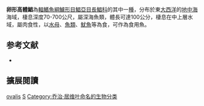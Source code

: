 {{Speciesbox
| status = NE
| status_system = IUCN3.1
| image = 
| image_width = 250px
| genus = Schedophilus
| species = ovalis
| authority = [[Cuvier|Cuvier]], 1833
| synonyms = *''Centrolophus corcyrensis''<br /><small>Kolombatovic, 1902</small>
*''Centrolophus crassus''<br /><small>Cuvier, 1833</small>
*''Centrolophus ovalis''<br /><small>Cuvier, 1833</small>
*''Centrolophus porosissimus''<br /><small>Canestrini, 1865</small>
*''Centrolophus rotundicauda''<br /><small>Costa, 1866</small>
*''Eucrotus ventralis''<br /><small>Bean, 1912</small>
*''Leirus bennettii''<br /><small>Lowe, 1834</small>
}}

'''卵形高體鯧'''為[[輻鰭魚綱|輻鰭魚綱]][[鱸形目|鱸形目]][[鯧亞目|鯧亞目]][[長鯧科|長鯧科]]的其中一[[種|種]]，分布於東[[大西洋|大西洋]]的[[地中海|地中海]]海域，棲息深度70-700公尺，屬深海魚類，體長可達100公分，棲息在中上層水域，屬肉食性，以[[水母|水母]]、[[魚類|魚類]]、[[魷魚|魷魚]]等為食，可作為食用魚。

== 参考文献 ==
{{reflist}}
*{{FishBase_species|genus=Schedophilus|species=ovalis|year=2012|month=7}}

== 擴展閱讀 == 
{{refbegin}}
{{wikispecies-inline|Schedophilus ovalis|卵形高體鯧}}
{{refend}}
{{Taxonbar|from=Q1770665}}

[[Category:高體鯧屬|ovalis]]
[[Category:1833年描述的鱼类|S]]
[[Category:乔治·居维叶命名的生物分类|Category:乔治·居维叶命名的生物分类]]


{{鱸形目小作品}}